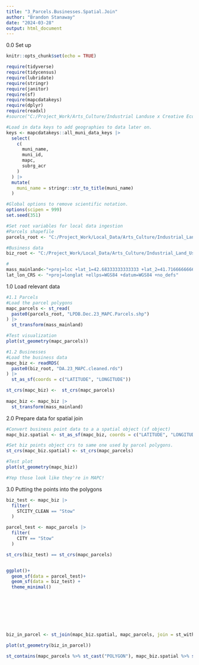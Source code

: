 ```yaml
---
title: "3_Parcels.Businesses.Spatial.Join"
author: "Brandon Stanaway"
date: "2024-03-28"
output: html_document
---
```


0.0 Set up
```r
knitr::opts_chunk$set(echo = TRUE)

require(tidyverse)
require(tidycensus)
require(lubridate)
require(stringr)
require(janitor)
require(sf)
require(mapcdatakeys)
require(dplyr)
require(readxl)
#source("C:/Project_Work/Arts_Culture/Industrial Landuse x Creative Economy/Scripts/municipal_name_fix.func.R")

#Load in data keys to add geographies to data later on.
keys <- mapcdatakeys::all_muni_data_keys |> 
  select(
    c(
      muni_name,
      muni_id,
      mapc,
      subrg_acr
    )
  ) |> 
  mutate(
    muni_name = stringr::str_to_title(muni_name)
  )

#Global options to remove scientific notation.
options(scipen = 999)
set.seed(351)

#Set root variables for local data ingestion
#Parcels shapefile
parcels_root <- "C:/Project_Work/Local_Data/Arts_Culture/Industrial_Land_Use/Data/Spatial/"

#Business data 
biz_root <- "C:/Project_Work/Local_Data/Arts_Culture/Industrial_Land_Use/Data/Tabular/intermediary/"

#
mass_mainland<-"+proj=lcc +lat_1=42.68333333333333 +lat_2=41.71666666666667 +lat_0=41 +lon_0=-71.5 +x_0=200000 +y_0=750000 +ellps=GRS80 +datum=NAD83 +units=m +no_defs"
lat_lon_CRS <- "+proj=longlat +ellps=WGS84 +datum=WGS84 +no_defs"
```

1.0 Load relevant data
```r
#1.1 Parcels
#Load the parcel polygons
mapc_parcels <- st_read(
  paste0(parcels_root, "LPDB.Dec.23_MAPC.Parcels.shp")
) |> 
  st_transform(mass_mainland)

#Test visualization
plot(st_geometry(mapc_parcels))

#1.2 Businesses
#Load the business data
mapc_biz <- readRDS(
  paste0(biz_root, "DA.23_MAPC.cleaned.rds")
) |> 
  st_as_sf(coords = c("LATITUDE", "LONGITUDE"))

st_crs(mapc_biz) <-  st_crs(mapc_parcels) 
  
mapc_biz <- mapc_biz |> 
  st_transform(mass_mainland)

```

2.0 Prepare data for spatial join
```r
#Convert business point data to a a spatial object (sf object)
mapc_biz.spatial <- st_as_sf(mapc_biz, coords = c("LATITUDE", "LONGITUDE"))

#Set biz points object crs to same one used by parcel polygons.
st_crs(mapc_biz.spatial) <- st_crs(mapc_parcels)

#Test plot
plot(st_geometry(mapc_biz))

#Yep those look like they're in MAPC!
```

3.0 Putting the points into the polygons
```r
biz_test <- mapc_biz |> 
  filter(
    STCITY_CLEAN == "Stow"
  )

parcel_test <- mapc_parcels |> 
  filter(
    CITY == "Stow"
  )

st_crs(biz_test) == st_crs(mapc_parcels)


ggplot()+
  geom_sf(data = parcel_test)+
  geom_sf(data = biz_test) +
  theme_minimal()
  







biz_in_parcel <- st_join(mapc_biz.spatial, mapc_parcels, join = st_within)

plot(st_geometry(biz_in_parcel))

st_contains(mapc_parcels %>% st_cast("POLYGON"), mapc_biz.spatial %>% st_cast("POINT"), sparse = F)
```